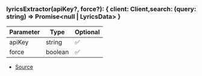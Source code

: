 ### lyricsExtractor(apiKey?, force?): \{ client: Client,search: (query: string) => Promise\<null \| LyricsData> }
| Parameter | Type | Optional |
| ----------- | ----------- | ----------- |
| apiKey | string | ✅ |
| force | boolean | ✅ |


- [Source](https://github.com/Androz2091/discord-player/blob/e5339f1/packages/extractor/src/extractors/LyricsExtractor.ts#L6)